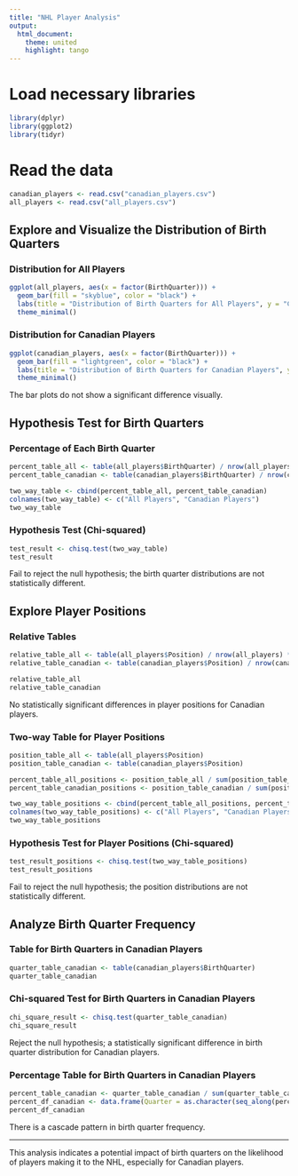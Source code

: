 ---
title: "NHL Player Analysis"
output: 
  html_document:
    theme: united
    highlight: tango
---

# Load necessary libraries
```{r echo=TRUE, message=FALSE}
library(dplyr)
library(ggplot2)
library(tidyr)
```

# Read the data
```{r}
canadian_players <- read.csv("canadian_players.csv")
all_players <- read.csv("all_players.csv")
```

## Explore and Visualize the Distribution of Birth Quarters

### Distribution for All Players
```{r echo=TRUE}
ggplot(all_players, aes(x = factor(BirthQuarter))) +
  geom_bar(fill = "skyblue", color = "black") +
  labs(title = "Distribution of Birth Quarters for All Players", y = "Count") +
  theme_minimal()
```

### Distribution for Canadian Players
```{r echo=TRUE}
ggplot(canadian_players, aes(x = factor(BirthQuarter))) +
  geom_bar(fill = "lightgreen", color = "black") +
  labs(title = "Distribution of Birth Quarters for Canadian Players", y = "Count") +
  theme_minimal()
```

The bar plots do not show a significant difference visually.

## Hypothesis Test for Birth Quarters

### Percentage of Each Birth Quarter
```{r echo=TRUE}
percent_table_all <- table(all_players$BirthQuarter) / nrow(all_players) * 100
percent_table_canadian <- table(canadian_players$BirthQuarter) / nrow(canadian_players) * 100

two_way_table <- cbind(percent_table_all, percent_table_canadian)
colnames(two_way_table) <- c("All Players", "Canadian Players")
two_way_table
```

### Hypothesis Test (Chi-squared)
```{r echo=TRUE}
test_result <- chisq.test(two_way_table)
test_result
```

Fail to reject the null hypothesis; the birth quarter distributions are not statistically different.

## Explore Player Positions

### Relative Tables
```{r echo=TRUE}
relative_table_all <- table(all_players$Position) / nrow(all_players) * 100
relative_table_canadian <- table(canadian_players$Position) / nrow(canadian_players) * 100

relative_table_all
relative_table_canadian
```

No statistically significant differences in player positions for Canadian players.

### Two-way Table for Player Positions
```{r echo=TRUE}
position_table_all <- table(all_players$Position)
position_table_canadian <- table(canadian_players$Position)

percent_table_all_positions <- position_table_all / sum(position_table_all) * 100
percent_table_canadian_positions <- position_table_canadian / sum(position_table_canadian) * 100

two_way_table_positions <- cbind(percent_table_all_positions, percent_table_canadian_positions)
colnames(two_way_table_positions) <- c("All Players", "Canadian Players")
two_way_table_positions
```

### Hypothesis Test for Player Positions (Chi-squared)
```{r echo=TRUE}
test_result_positions <- chisq.test(two_way_table_positions)
test_result_positions
```

Fail to reject the null hypothesis; the position distributions are not statistically different.

## Analyze Birth Quarter Frequency

### Table for Birth Quarters in Canadian Players
```{r echo=TRUE}
quarter_table_canadian <- table(canadian_players$BirthQuarter)
quarter_table_canadian
```

### Chi-squared Test for Birth Quarters in Canadian Players
```{r echo=TRUE}
chi_square_result <- chisq.test(quarter_table_canadian)
chi_square_result
```

Reject the null hypothesis; a statistically significant difference in birth quarter distribution for Canadian players.

### Percentage Table for Birth Quarters in Canadian Players
```{r echo=TRUE}
percent_table_canadian <- quarter_table_canadian / sum(quarter_table_canadian) * 100
percent_df_canadian <- data.frame(Quarter = as.character(seq_along(percent_table_canadian)), Percentage = percent_table_canadian)
percent_df_canadian
```

There is a cascade pattern in birth quarter frequency.

---

This analysis indicates a potential impact of birth quarters on the likelihood of players making it to the NHL, especially for Canadian players.
